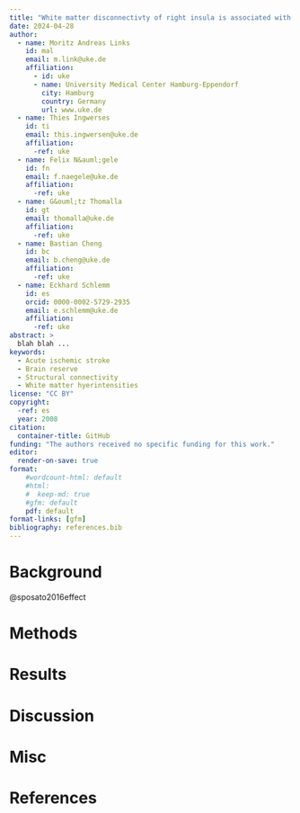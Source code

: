```yaml
---
title: "White matter disconnectivty of right insula is associated with poor functional outome in acute ischemic stroke"
date: 2024-04-28
author:
  - name: Moritz Andreas Links
    id: mal
    email: m.link@uke.de
    affiliation:
      - id: uke
      - name: University Medical Center Hamburg-Eppendorf
        city: Hamburg
        country: Germany
        url: www.uke.de
  - name: Thies Ingwerses
    id: ti
    email: this.ingwersen@uke.de
    affiliation: 
      -ref: uke
  - name: Felix N&auml;gele
    id: fn
    email: f.naegele@uke.de
    affiliation: 
      -ref: uke
  - name: G&ouml;tz Thomalla
    id: gt
    email: thomalla@uke.de
    affiliation: 
      -ref: uke
  - name: Bastian Cheng
    id: bc
    email: b.cheng@uke.de
    affiliation: 
      -ref: uke  
  - name: Eckhard Schlemm
    id: es
    orcid: 0000-0002-5729-2935
    email: e.schlemm@uke.de
    affiliation: 
      -ref: uke
abstract: > 
  blah blah ...
keywords:
  - Acute ischemic stroke
  - Brain reserve
  - Structural connectivity
  - White matter hyerintensities
license: "CC BY"
copyright: 
  -ref: es
  year: 2008
citation: 
  container-title: GitHub
funding: "The authors received no specific funding for this work."
editor:
  render-on-save: true
format:
    #wordcount-html: default
    #html:
    #  keep-md: true
    #gfm: default
    pdf: default
format-links: [gfm]
bibliography: references.bib
---
```


# Background

@sposato2016effect

# Methods

# Results

# Discussion

# Misc

# References
::: {#refs}
:::